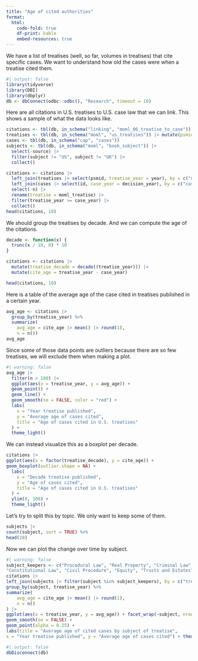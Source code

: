 ```yaml
---
title: "Age of cited authorities"
format: 
  html:
    code-fold: true
    df-print: kable
    embed-resources: true
---
```


We have a list of treatises (well, so far, volumes in treatises) that cite specific cases. We want to understand how old the cases were when a treatise cited them.

```r
#| output: false
library(tidyverse)
library(DBI)
library(dbplyr)
db <- dbConnect(odbc::odbc(), "Research", timeout = 10)
```

Here are all citations in U.S. treatises to U.S. case law that we can link. This shows a sample of what the data looks like.

```r
citations <- tbl(db, in_schema("linking", "moml_06_treatise_to_case"))
treatises <- tbl(db, in_schema("moml", "us_treatises")) |> mutate(psmid = as.character(psmid))
cases <- tbl(db, in_schema("cap", "cases"))
subjects <- tbl(db, in_schema("moml", "book_subject")) |>
  select(-source) |>
  filter(subject != "US", subject != "UK") |>
  collect()

citations <- citations |>
  left_join(treatises |> select(psmid, treatise_year = year), by = c("moml_treatise" = "psmid")) |>
  left_join(cases |> select(id, case_year = decision_year), by = c("case" = "id")) |>
  select(-n) |>
  rename(treatise = moml_treatise) |>
  filter(treatise_year >= case_year) |>
  collect()
head(citations, 10)
```

We should group the treatises by decade. And we can compute the age of the citations.

```r
decade <- function(x) {
  trunc(x / 10, 0) * 10
}

citations <- citations |> 
  mutate(treatise_decade = decade((treatise_year))) |>
  mutate(cite_age = treatise_year - case_year)

head(citations, 10)
```

Here is a table of the average age of the case cited in treatises published in a certain year. 

```r
avg_age <- citations |>
  group_by(treatise_year) %>%
  summarize(
    avg_age = cite_age |> mean() |> round(1),
    n = n()) 
avg_age
```

Since some of those data points are outliers because there are so few treatises, we will exclude them when making a plot.

```r
#| warning: false
avg_age |>
  filter(n > 100) |>
  ggplot(aes(x = treatise_year, y = avg_age)) + 
  geom_point() +
  geom_line() +
  geom_smooth(se = FALSE, color = "red") + 
  labs(
    x = "Year treatise published",
    y = "Average age of cases cited",
    title = "Age of cases cited in U.S. treatises"
  ) +
  theme_light()
```

We can instead visualize this as a boxplot per decade.

```r
citations |>
ggplot(aes(x = factor(treatise_decade), y = cite_age)) +
geom_boxplot(outlier.shape = NA) +
  labs(
    x = "Decade treatise published",
    y = "Age of cases cited",
    title = "Age of cases cited in U.S. treatises"
  ) +
  ylim(0, 100) +
  theme_light()
```

Let's try to split this by topic. We only want to keep some of them.

```r
subjects |>
count(subject, sort = TRUE) %>% 
head(20)
```

Now we can plot the change over time by subject.

```r
#| warning: false
subject_keepers <- c("Procedural Law", "Real Property", "Criminal Law",
"Constitutional Law", "Civil Procedure", "Equity", "Trusts and Estates", "Family Law")
citations |>
left_join(subjects |> filter(subject %in% subject_keepers), by = c("treatise" = "psmid"), multiple = 'all') |>
group_by(subject, treatise_year) %>%
summarize(
    avg_age = cite_age |> mean() |> round(1),
    n = n()
) |>
ggplot(aes(x = treatise_year, y = avg_age)) + facet_wrap(~subject, nrow = 3, scales = "free_y") + 
geom_smooth(se = FALSE) + 
geom_point(alpha = 0.25) +
labs(title = "Average age of cited cases by subject of treatise",
x = "Year treatise published", y = "Average age of cases cited") + theme_bw()
```


```r
#| output: false
dbDisconnect(db)
```
